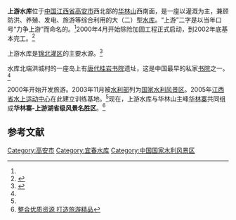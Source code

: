 {{Infobox Reservoir
|name = 上游水库
|nickname = 上游湖
|image = 
|image_caption = 
|map = 
|map_caption = 
|pushpin_map = China
|pushpin_map_caption = 高安上游水库在中国的位置
|code = BFH10G11182
|class = 大（二）型[[水库|水库]]
|location_of_reservoir = [[江西省|江西省]][[高安市|高安市]][[村前镇|村前镇]]
|location_of_dam = 
|inflow = 
|outflow = [[苏溪河|苏溪河]]
|catchment_area = 140
|reservoir_area = 14.50
|mean_depth = 16.00
|maximum_depth = 
|flood_level = 
|normal_water_level = 83.00
|dead_water_level = 
|water_quality = Ⅲ类
|island = 
|maximum_storage_capacity = 1.83亿
|normal_storage_capacity = 1.35亿
|dead_storage_capacity = 
|elevation_of_dam = 
|height_of_dam = 28 
|length_of_dam = 380 
|width_of_dam = 9
|installed_capacity = 
|irrigated_area = 
|start = 1958年
|complete = 1960年
|cost = 
|emigrate = 
|latd = 28
|latm = 30
|lats = 45
|latNS = N
|longd = 115
|longm = 05
|longs = 40
|longEW = E
|website = 
|footnotes = <ref>{{Cite web |url=http://www.tsdh.net/%E6%B0%B4%E5%88%A9%E6%96%87%E7%8C%AE%E6%B1%87%E7%BC%96/PDF%E6%96%87%E6%A1%A3/%E4%B8%AD%E5%9B%BD%E6%B0%B4%E5%BA%93%E5%90%8D%E7%A7%B0%E4%BB%A3%E7%A0%81.pdf |title=中国水库名称代码 |accessdate=2020-09-27 |archive-date=2015-05-05 |archive-url=https://web.archive.org/web/20150505182029/http://www.tsdh.net/%E6%B0%B4%E5%88%A9%E6%96%87%E7%8C%AE%E6%B1%87%E7%BC%96/PDF%E6%96%87%E6%A1%A3/%E4%B8%AD%E5%9B%BD%E6%B0%B4%E5%BA%93%E5%90%8D%E7%A7%B0%E4%BB%A3%E7%A0%81.pdf |dead-url=yes }}</ref><ref>[http://www.jxsl.gov.cn/upload//20090429040716281.doc 江西省重点水库基本情况表.doc]{{dead link|date=2017年11月 |bot=InternetArchiveBot |fix-attempted=yes }}</ref><ref>{{cite journal |author=江西省高安市上游水库工程管理局 |title=高安市上游水库建设 |journal=江西水利科技 |year=2005 |volume=31 |issue=B06 |pages=F0002 |url=http://www.cqvip.com/qk/96397x/2005b06/20057617.html |access-date=2009-12-13 |archive-url=https://web.archive.org/web/20180110054704/http://www.cqvip.com/qk/96397x/2005b06/20057617.html |archive-date=2018-01-10 |dead-url=yes }}</ref><ref name="水上运动">[http://slfjq.mwr.gov.cn/zxdt_6728/200909/t20090901_87155.html 去上游湖看水上运动]{{Dead link|date=2019年11月 |bot=InternetArchiveBot |fix-attempted=yes }}</ref>
}}
'''上游水库'''位于[[中国|中国]][[江西省|江西省]][[高安市|高安市]]西北部的[[华林山|华林山]]西南面，是一座以灌溉为主，兼顾防洪、养殖、发电、旅游等综合利用的大（二）型[[水库|水库]]。“上游”二字是以当年口号“力争上游”而命名的。<ref name="水上运动"/>2000年4月开始除险加固工程正式启动，到2002年底基本完工。<ref>{{Cite web |url=http://www.yichun.gov.cn/Pub/ZTBD/ycnj/ckh/xsqk/2008-51/147749802541.html |title=高安市 |accessdate=2010-10-20 |archive-date=2012-08-05 |archive-url=https://archive.is/20120805215525/http://www.yichun.gov.cn/Pub/ZTBD/ycnj/ckh/xsqk/2008-51/147749802541.html |dead-url=no }}</ref>

上游水库是[[锦北灌区|锦北灌区]]的主要水源。<ref>{{Cite web |url=http://www.jxsl.gov.cn/article.jsp?columnid=1052&articleid=15778 |title=宜春市锦北灌区工程管理局理顺管理体制 |accessdate=2010-10-20 |archive-date=2012-08-05 |archive-url=https://archive.is/20120805085743/http://www.jxsl.gov.cn/article.jsp?columnid=1052&articleid=15778 |dead-url=no }}</ref> 

水库北端洪城村的一座岛上有[[唐代|唐代]][[桂岩书院|桂岩书院]]遗址，这是中国最早的私家[[书院|书院]]之一。<ref name="水上运动"/>

2000年开始开发旅游。2003年11月被[[水利部|水利部]]列为[[国家水利风景区|国家水利风景区]]。2005年[[江西省水上运动中心|江西省水上运动中心]]在此建立训练基地。<ref name="水上运动"/>现在，上游水库与华林山主峰[[华林寨|华林寨]]共同组成'''华林寨-上游湖省级风景名胜区'''。<ref>[http://www.yctravel.gov.cn/typenews.asp?id=188 整合优质资源 打造旅游精品]{{dead link|date=2017年11月 |bot=InternetArchiveBot |fix-attempted=yes }}</ref>

==参考文献==
{{reflist}}
{{Jiangxi Reservoir}}
{{DEFAULTSORT:S上}}
[[Category:高安市|Category:高安市]]
[[Category:宜春水库|Category:宜春水库]]
[[Category:中国国家水利风景区|Category:中国国家水利风景区]]